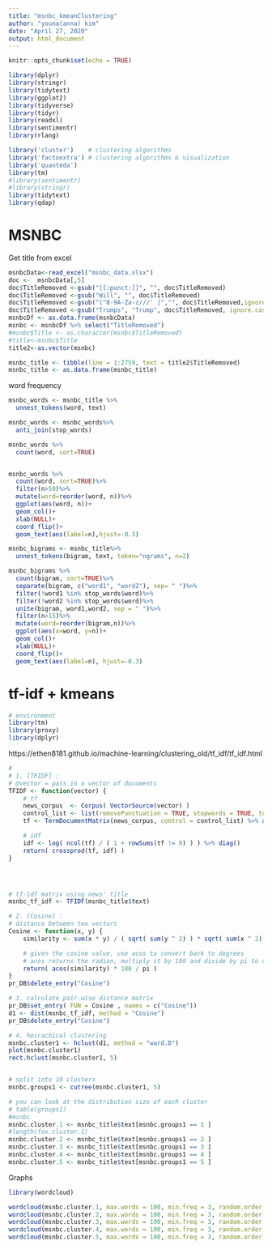 ```yaml
---
title: "msnbc_kmeanClustering"
author: "youna(anna) kim"
date: "April 27, 2020"
output: html_document
---
```


```r
knitr::opts_chunk$set(echo = TRUE)
```


```r

library(dplyr)
library(stringr)
library(tidytext)
library(ggplot2)
library(tidyverse)
library(tidyr)
library(readxl)
library(sentimentr)
library(rlang)

library('cluster')    # clustering algorithms
library('factoextra') # clustering algorithms & visualization
library('quanteda')
library(tm)
#library(sentimentr)
#library(stringr)
library(tidytext)
library(qdap)
```



# MSNBC

Get title from excel
```r

msnbcData<-read_excel("msnbc_data.xlsx")
doc <-  msnbcData[,5]
doc$TitleRemoved <-gsub("[[:punct:]]", "", doc$TitleRemoved)
doc$TitleRemoved <-gsub("Will", "", doc$TitleRemoved)
doc$TitleRemoved <-gsub("[^0-9A-Za-z///' ]","", doc$TitleRemoved,ignore.case = TRUE)
doc$TitleRemoved <-gsub("Trumps", "Trump", doc$TitleRemoved, ignore.case = TRUE)
msnbcDf <- as.data.frame(msnbcData)
msnbc <- msnbcDf %>% select("TitleRemoved")
#msnbc$Title <- as.character(msnbc$TitleRemoved)
#title<-msnbc$Title
title2<-as.vector(msnbc)

msnbc_title <- tibble(line = 1:2759, text = title2$TitleRemoved)
msnbc_title <- as.data.frame(msnbc_title)


```

word frequency
```r


msnbc_words <- msnbc_title %>%
  unnest_tokens(word, text)

msnbc_words <- msnbc_words%>%
  anti_join(stop_words)

msnbc_words %>%
  count(word, sort=TRUE)


msnbc_words %>%
  count(word, sort=TRUE)%>%
  filter(n>50)%>%
  mutate(word=reorder(word, n))%>%
  ggplot(aes(word, n))+
  geom_col()+
  xlab(NULL)+
  coord_flip()+
  geom_text(aes(label=n),hjust=-0.3)

msnbc_bigrams <- msnbc_title%>%
  unnest_tokens(bigram, text, token="ngrams", n=2)

msnbc_bigrams %>%
  count(bigram, sort=TRUE)%>%
  separate(bigram, c("word1", "word2"), sep= " ")%>%
  filter(!word1 %in% stop_words$word)%>%
  filter(!word2 %in% stop_words$word)%>%
  unite(bigram, word1,word2, sep = " ")%>%
  filter(n>15)%>%
  mutate(word=reorder(bigram,n))%>%
  ggplot(aes(x=word, y=n))+
  geom_col()+
  xlab(NULL)+
  coord_flip()+
  geom_text(aes(label=n), hjust=-0.3)

```


# tf-idf + kmeans

```r

# environment 
library(tm)
library(proxy)
library(dplyr)


```

https://ethen8181.github.io/machine-learning/clustering_old/tf_idf/tf_idf.html

```r

# 
# 1. [TFIDF] :
# @vector = pass in a vector of documents  
TFIDF <- function(vector) {
    # tf 
    news_corpus  <- Corpus( VectorSource(vector) )
    control_list <- list(removePunctuation = TRUE, stopwords = TRUE, tolower = TRUE)
    tf <- TermDocumentMatrix(news_corpus, control = control_list) %>% as.matrix()

    # idf
    idf <- log( ncol(tf) / ( 1 + rowSums(tf != 0) ) ) %>% diag()
    return( crossprod(tf, idf) )
}




# tf-idf matrix using news' title 
msnbc_tf_idf <- TFIDF(msnbc_title$text)

# 2. [Cosine] :
# distance between two vectors
Cosine <- function(x, y) {
    similarity <- sum(x * y) / ( sqrt( sum(y ^ 2) ) * sqrt( sum(x ^ 2) ) )

    # given the cosine value, use acos to convert back to degrees
    # acos returns the radian, multiply it by 180 and divide by pi to obtain degrees
    return( acos(similarity) * 180 / pi )
}
pr_DB$delete_entry("Cosine")

# 3. calculate pair-wise distance matrix 
pr_DB$set_entry( FUN = Cosine , names = c("Cosine"))
d1 <- dist(msnbc_tf_idf, method = "Cosine")
pr_DB$delete_entry("Cosine")

# 4. heirachical clustering 
msnbc.cluster1 <- hclust(d1, method = "ward.D")
plot(msnbc.cluster1)
rect.hclust(msnbc.cluster1, 5)


# split into 10 clusters
msnbc.groups1 <- cutree(msnbc.cluster1, 5)

# you can look at the distribution size of each cluster 
# table(groups1)
#msnbc
msnbc.cluster.1 <- msnbc_title$text[msnbc.groups1 == 1 ]
#length(fox.cluster.1)
msnbc.cluster.2 <- msnbc_title$text[msnbc.groups1 == 2 ]
msnbc.cluster.3 <- msnbc_title$text[msnbc.groups1 == 3 ]
msnbc.cluster.4 <- msnbc_title$text[msnbc.groups1 == 4 ]
msnbc.cluster.5 <- msnbc_title$text[msnbc.groups1 == 5 ]
```

Graphs
```r
library(wordcloud)

wordcloud(msnbc.cluster.1, max.words = 100, min.freq = 3, random.order = FALSE, rot.per = 0.1, colors = brewer.pal(8, "Dark2"))
wordcloud(msnbc.cluster.2, max.words = 100, min.freq = 3, random.order = FALSE, rot.per = 0.1, colors = brewer.pal(8, "Dark2"))
wordcloud(msnbc.cluster.3, max.words = 100, min.freq = 3, random.order = FALSE, rot.per = 0.1, colors = brewer.pal(8, "Dark2"))
wordcloud(msnbc.cluster.4, max.words = 100, min.freq = 3, random.order = FALSE, rot.per = 0.1, colors = brewer.pal(8, "Dark2"))
wordcloud(msnbc.cluster.5, max.words = 100, min.freq = 3, random.order = FALSE, rot.per = 0.1, colors = brewer.pal(8, "Dark2"))


```